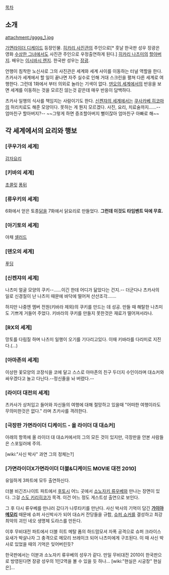 [[목차]]

== 소개 ==
attachment:/gggg_1.jpg

[[가면라이더 디케이드]] 등장인물. [[히카리 사진관]]의 주인으로[* 훗날 한국판 성우 장광은 영화 [[수상한 그녀]]에서도 사진관 주인으로 우정출연하게 된다.] [[히카리 나츠미]]의 [[할아버지]]. 배우는 [[이시바시 렌지]]. 한국판 성우는 [[장광]].

언행이 침착한 노신사로 그의 사진관은 세계와 세계 사이를 이동하는 터널 역할을 한다. 츠카사가 세계에서 할 일이 끝나면 자주 실수로 인해 거대 스크린을 펼쳐 다른 세계로 여행한다. 그런데 1화에서 부터 의외로 놀라는 기색이 없다. [[덴오의 세계]]에서의 반응을 보면 세계를 이동하는 것을 모르진 않는것 같은데 매우 반응이 담백하다.  

츠카사 일행의 식사를 책임지는 사람이기도 한다. [[신켄쟈의 세계]]에서는 [[쿠사카베 히코마]]의 허리치료도 해준 모양이다. 못하는 게 뭔지 모르겠다. 사진, 요리, 치료술까지……--엄마친구 할아버지?-- ~~그렇게 하면 증조할아버지 뻘이잖아 엄마친구 아빠로 해~~

== 각 세계에서의 요리와 행보 ==
=== [쿠우가의 세계] ===
[[감자]]요리 
=== [키바의 세계] ===
[[초콜릿]] [[퐁뒤]]
=== [류우키의 세계] ===
6화에서 얻은 토종[[닭]]을 7화에서 닭요리로 만들었다. '''그런데 이것도 타임벤트 덕에 무효.'''
=== [아기토의 세계] === 
야채 [[샐러드]]
=== [덴오의 세계] ===
[[푸딩]]
=== [신켄쟈의 세계] ===
나츠미 얼굴 모양의 쿠키--……이긴 한데 어디가 닮았다는 건지.-- 더군다나 츠카사의 일로 신경질이 난 나츠미 때문에 바닥에 떨어져 산산조각…….

하지만 나중엔 멤버 전원(키바라 제외)의 쿠키를 만드는 데 성공. 만들 때 해탈한 나츠미도 기쁘게 거들어 주었다. 키바라의 쿠키를 만들지 못한것은 재료가 떨어져서라나.
=== [RX의 세계] ===
망토를 다림질 하며 나츠미 일행이 오기를 기다리고있다. 이때 키바라를 다리미로 지진다.(...) 
=== [아마존의 세계] ===
이상한 꽃모양의 코장식을 코에 달고 스스로 아마존의 친구 두더지 수인이라며 대쇼커와 싸우겠다고 놀고 다닌다.--정신줄을 놔 버렸다.--
=== [라이더 대전의 세계] ===
츠카사가 상처입고 들어와 자신들의 여행에 대해 절망하고 있을때 "어떠한 여행이라도 무의미한것은 없다." 라며 츠카사를 격려한다.
=== [극장판 가면라이더 디케이드 - 올 라이더 대 대쇼커] ===
아래의 항목에 올 라이더 대 대쇼커에서의 그의 모든 것이 있지만, 극장판을 안본 사람들은 스포일러에 주의.

[wiki:"사신 박사" 과연 그의 정체는?]
=== [가면라이더X가면라이더 더블&디케이드 MOVIE 대전 2010] ===
유일하게 3파트에 모두 출연하신다.

더블 비긴즈나이트 파트에서 [[후토]]시 어느 곳에서 [[소노자키 류우베]]와 만나는 장면이 있다. 그걸 [[스도 키리히코]]가 목격. 이건 어느 정도 게스트성 출연으로 보인다.

그 후 다시 류우베를 만나러 갔다가 나루타키를 만난다. 사신 박사의 기억이 담긴 '''[[가이아 메모리]]''' 때문에 슈퍼 사신박사가 되어 대쇼커 잔당들을 규합, [[슈퍼 쇼커]]를 결성하고 최강 최악의 괴인 네오 생명체 도라스를 만든다.

이후 무비대전 파트에서 더블 히트 메탈 폼의 하드맘모셔 자폭 공격으로 슈퍼 크라이스 요새가 박살나자 그 충격으로 메모리 브레이크 되어 나츠미에게 구조된다. 이 때 사신 박사로 있었을 때의 기억은 잊어버린듯?

한국판에서는 이분과 소노자키 류우베의 성우가 같다. 만일 무비대전 2010이 한국판으로 방영된다면 장광 성우의 1인2역을 볼 수 있을 듯 하나... [wiki:"현실은 시궁창" 현실은]...
